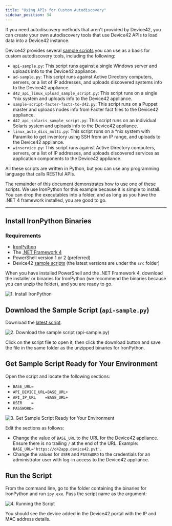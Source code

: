 ```yaml
---
title: "Using APIs for Custom Autodiscovery"
sidebar_position: 34
---
```

If you need autodiscovery methods that aren't provided by Device42, you can create your own autodiscovery tools that use Device42 APIs to load data into a Device42 instance.

Device42 provides several [sample scripts](https://github.com/device42/Device42-AutoDiscovery-Scripts) you can use as a basis for custom autodiscovery tools, including the following:

- `api-sample.py`: This script runs against a single Windows server and uploads info to the Device42 appliance.
- `ad-sample.py`: This script runs against Active Directory computers, servers, or a list of IP addresses, and uploads discovered systems info to the Device42 appliance.
- `d42_api_linux_upload_sample_script.py`: This script runs on a single *nix system and uploads info to the Device42 appliance.
- `sample-script-facter-facts-to-d42.py`: This script runs on a Puppet master and uploads nodes info from Facter fact files to the Device42 appliance.
- `d42_api_solaris_sample_script.py`: This script runs on an individual Solaris system and uploads info to the Device42 appliance.
- `linux_auto_dics_multi.py`: This script runs on a *nix system with Paramiko to get inventory using SSH from an IP range, and uploads to the Device42 appliance.
- `winservice.py`: This script runs against Active Directory computers, servers, or a list of IP addresses, and uploads discovered services as application components to the Device42 appliance.

All these scripts are written in Python, but you can use any programming language that calls RESTful APIs.

The remainder of this document demonstrates how to use one of these scripts. We use IronPython for this example because it is simple to install. You can drop the executables into a folder, and as long as you have the .NET 4 framework installed, you are good to go.

* * *

## Install IronPython Binaries

### Requirements

- [IronPython](https://ironpython.net/download/)
- The [.NET Framework 4](https://www.microsoft.com/en-us/download/details.aspx?id=17851)
- PowerShell version 1 or 2 (preferred)
- Device42 [sample scripts](https://github.com/device42/Device42-AutoDiscovery-Scripts) (the latest versions are under the `src` folder)

When you have installed PowerShell and the .NET Framework 4, download the installer or binaries for IronPython (we recommend the binaries because you can unzip the folder), and you are ready to go.

![1. Install IronPython](/assets/images/install_ironpython.png)

## Download the Sample Script (`api-sample.py`)

Download the [latest script](https://github.com/device42/Device42-AutoDiscovery-Scripts/tree/master/src).

![2. Download the sample script (api-sample.py)](/assets/images/autodiscovery-scripts-download-raw.png)

Click on the script file to open it, then click the download button and save the file in the same folder as the unzipped binaries for IronPython.

## Get Sample Script Ready for Your Environment

Open the script and locate the following sections:

- `BASE_URL=`
- `API_DEVICE_URL=BASE_URL+`
- `API_IP_URL    =BASE_URL+`
- `USER    =`
- `PASSWORD=`

![3. Get Sample Script Ready for Your Environment](/assets/images/wpid2788-3.png)

Edit the sections as follows:

- Change the value of `BASE_URL` to the URL for the Device42 appliance. Ensure there is no trailing `/` at the end of the URL. Example: `BASE_URL='https://d42app.device42.pvt'`.
- Change the values for `USER` and `PASSWORD` to the credentials for an administrator user with log-in access to the Device42 appliance.

## Run the Script

From the command line, go to the folder containing the binaries for IronPython and run `ipy.exe`. Pass the script name as the argument:

![4. Running the Script](/assets/images/wpid2789-4.png)

You should see the device added in the Device42 portal with the IP and MAC address details.
